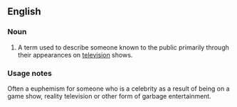 ==English==

===Noun===
{{en-noun|head=[[television]] [[personality]]|television personalities}}
# A term used to describe someone known to the public primarily through their appearances on [[television]] shows.

===Usage notes===
Often a euphemism for someone who is a celebrity as a result of being on a game show, reality television or other form of garbage entertainment.